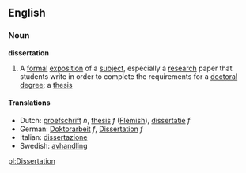 ==English==
===Noun===
'''dissertation'''

# A [[formal]] [[exposition]] of a [[subject]], especially a [[research]] paper that students write in order to complete the requirements for a [[doctoral]] [[degree]]; a [[thesis]]

====Translations====
*Dutch: [[proefschrift]] ''n'', [[thesis]] ''f'' ([[Flemish]]), [[dissertatie]] ''f''
*German: [[Doktorarbeit]] ''f'', [[Dissertation]] ''f''
*Italian: [[dissertazione]]
*Swedish: [[avhandling]]

[[pl:Dissertation]]